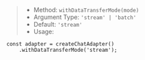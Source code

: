 > * Method: `withDataTransferMode(mode)`
> * Argument Type: `'stream' | 'batch'`
> * Default: `'stream'`
> * Usage:

```tsx
const adapter = createChatAdapter()
    .withDataTransferMode('stream');
```
